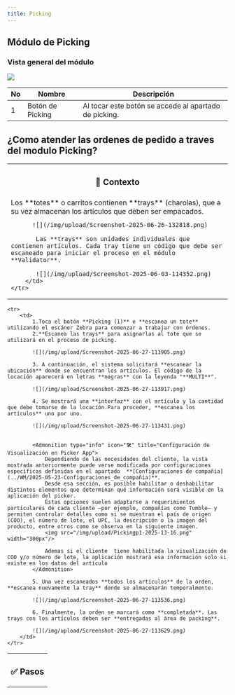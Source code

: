 ```yaml
---
title: Picking
---
```




## Módulo de Picking

### Vista general del módulo

![](/img/upload/Screenshot-2025-05-23-094117.png)

| No | Nombre            | Descripción                                                   |
|----|-------------------|---------------------------------------------------------------|
| 1  | Botón de Picking  | Al tocar este botón se accede al apartado de picking.         |



## ¿Como atender las ordenes de pedido a traves del modulo Picking?

<table>
    <tr>
        <th><h3>🧾 Contexto </h3></th>
    </tr>
    <tr>
        <td>
           Los **totes** o carritos contienen **trays** (charolas), que a su vez almacenan los artículos que deben ser empacados.

          ![](/img/upload/Screenshot-2025-06-26-132818.png)

           Las **trays** son unidades individuales que contienen artículos. Cada tray tiene un código que debe ser escaneado para iniciar el proceso en el módulo **Validator**.

           ![](/img/upload/Screenshot-2025-06-03-114352.png)
        </td>
    </tr>
</table>

<table>
    <tr>
        <th><h3>✅ Pasos</h3></th>
    </tr>

    <tr>
        <td>
            1.Toca el botón **Picking (1)** e **escanea un tote** utilizando el escáner Zebra para comenzar a trabajar con órdenes.
            2.**Escanea las trays** para asignarlas al tote que se utilizará en el proceso de picking.

            ![](/img/upload/Screenshot-2025-06-27-113905.png)

            3. A continuación, el sistema solicitará **escanear la ubicación** donde se encuentran los artículos. El código de la locación aparecerá en letras **negras** con la leyenda "**MULTI**".

            ![](/img/upload/Screenshot-2025-06-27-113917.png)

            4. Se mostrará una **interfaz** con el artículo y la cantidad que debe tomarse de la locación.Para proceder, **escanea los artículos** uno por uno.

            ![](/img/upload/Screenshot-2025-06-27-113431.png)


            <Admonition type="info" icon="🛠" title="Configuración de Visualización en Picker App">
                Dependiendo de las necesidades del cliente, la vista mostrada anteriormente puede verse modificada por configuraciones específicas definidas en el apartado  **[Configuraciones de compañia](../WM/2025-05-23-Configuraciones_de_compañia)**.
                Desde esa sección, es posible habilitar o deshabilitar distintos elementos que determinan qué información será visible en la aplicación del picker.
                Estas opciones suelen adaptarse a requerimientos particulares de cada cliente —por ejemplo, compañías como Tumble— y permiten controlar detalles como si se muestran el país de origen (COO), el número de lote, el UPC, la descripción o la imagen del producto, entre otros como se observa en la siguiente imagen.
                <img src="/img/upload/Pickingp1-2025-13-16.png" width="300px"/>

                Ademas si el cliente  tiene habilitada la visualización de COO y/o número de lote, la aplicación mostrará esa información solo si existe en los datos del artículo
            </Admonition>

            5. Una vez escaneados **todos los artículos** de la orden, **escanea nuevamente la tray** donde se almacenarán temporalmente.

            ![](/img/upload/Screenshot-2025-06-27-113536.png)

            6. Finalmente, la orden se marcará como **completada**. Las trays con los artículos deben ser **entregadas al área de packing**.

            ![](/img/upload/Screenshot-2025-06-27-113629.png)
        </td>
    </tr>
</table>

